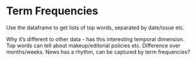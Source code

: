 # Term Frequencies

Use the dataframe to get lists of top words, separated by date/issue etc. 

Why it's different to other data - has this interesting temporal dimension. Top words can tell about makeup/editorial policies etc. Difference over months/weeks. News has a rhythm, can be captured by term frequencies?